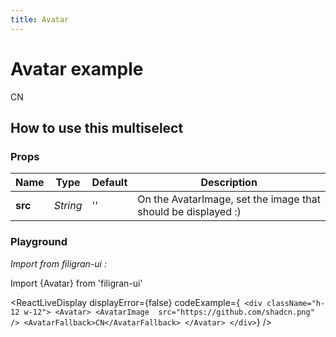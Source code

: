 ```yaml
---
title: Avatar
---
```


# Avatar example

<div className="h-24 w-24">
<Avatar>
  <AvatarImage  src="https://github.com/shadcn.png" />
  <AvatarFallback>CN</AvatarFallback>
</Avatar>
</div>


## How to use this multiselect
### Props

| Name               | Type                                | Default     | Description                                                                                |
| -------------      | --------                            | ----------- | --------------------------------------------------------------------------------------     |
| **src**            | *String*                            | ''          | On the AvatarImage, set the image that should be displayed :)                              |

### Playground

*Import from filigran-ui :*

Import \{Avatar\} from 'filigran-ui'

<ReactLiveDisplay displayError={false} codeExample={`
        <div className="h-12 w-12">
        <Avatar>
          <AvatarImage  src="https://github.com/shadcn.png" />
          <AvatarFallback>CN</AvatarFallback>
        </Avatar>
        </div>`} />